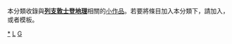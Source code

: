 {{Catnav|頁面分類|地理|地理小作品|歐洲地理小作品}}
{{Catnav|頁面分類|地理|各大洲地理|歐洲地理|歐洲地理小作品}}
{{Catnav|頁面分類|地理|各國地理|列支敦士登地理}}
{{Catnav|頁面分類|各種主題的頁面分類|按國家分類|各國地理|列支敦士登地理}}
{{hidden category}}
{{WPSS-cat}}
本分類收錄與'''[[列支敦士登地理|列支敦士登地理]]'''相關的[[Wikipedia:小作品|小作品]]。若要將條目加入本分類下，請加入'''{{tl|Liechtenstein-geo-stub}}'''，或者'''{{tl|列支敦士登地理小作品}}'''模板。

[[Category:列支敦士登地理|*]]
[[Category:歐洲地理小作品|L]]
[[Category:列支敦士登小作品|G]]